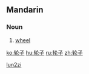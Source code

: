 {{Hani-forms|[[轮]][[子]]|[[輪子]]}}
==Mandarin==

===Noun===
{{cmn-noun|s|pin=lúnzi|pint=lun2zi|tra=輪子|sim=轮子|rs=车04}}

# {{Intermediate Mandarin|lang=zh-cn|skey=lun2zi}} [[wheel]]

[[Category:cmn:Simple machines in simplified script|lun2zi]]

[[ko:轮子]]
[[hu:轮子]]
[[ru:轮子]]
[[zh:轮子]]